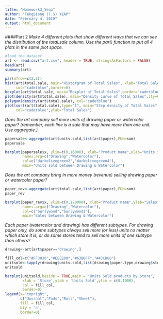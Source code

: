 ---
title: "Homework3_Yeap"
author: "TengSiong (T.S) YEAP"
date: "February 4, 2019"
output: html_document
---

####Part 2
*Make 4 different plots that show different ways that we can see the distribution of the total.sale column. Use the par() function to put all 4 plots in the same plot space.*
```{r}
#load the dataset
art <- read.csv("art.csv", header = TRUE, stringsAsFactors = FALSE)
head(art)
summary(art)

par(mfrow=c(2,2))
hist(art$total.sale, main="Historgram of Total Sales", xlab="Total Sales",
     col="cadetblue",border=0)
boxplot(art$total.sale, main="Boxplot of Total Sales",border="cadetblue")
plot(density(art$total.sale), main="Density curve of Total Sales",lty=0)
polygon(density(art$total.sale), col="cadetblue")
plot(sort(art$total.sale),type="l", main="Step density of Total Sales",
     col="cadetblue",ylab="Total Sales")
```

*Does the art company sell more units of drawing paper or watercolor paper? (remember, each line is a sale that may have more than one unit. Use aggregate.)*
```{r}
papersale<-aggregate(art$units.sold,list(art$paper),FUN=sum)
papersale

barplot(papersale$x, ylim=c(0,16000), xlab="Product name",ylab="Units sold",
        names.arg=c("Drawing","Watercolor"),
        col=c("darkolivegreen2","darkolivegreen4"),
        main="Units sold between Drawing & Watercolor")
```

*Does the art company bring in more money (revenue) selling drawing paper or watercolor paper? *
```{r}
paper_rev<-aggregate(art$total.sale,list(art$paper),FUN=sum)
paper_rev

barplot(paper_rev$x, ylim=c(0,120000), xlab="Product name",ylab="Sales",
        names.arg=c("Drawing","Watercolor"),
        col=c("burlywood","burlywood1"),
        main="Sales between Drawing & Watercolor")
```

*Each paper (watercolor and drawing) has different subtypes. For drawing paper only, do some subtypes always sell more (or less) units no matter which store it is, or do some stores tend to sell more units of one subtype than others?*
```{r}
drawing<-art[art$paper=='drawing',]

fill_col=c("#FF3030","#EEEE00","#63B8FF","#43CD80")
unitsold<-tapply(drawing$units.sold,list(drawing$paper.type,drawing$store),sum)
unitsold

barplot(unitsold,beside = TRUE,main = 'Units Sold products by Store',
        xlab = 'Store',ylab = 'Units Sold',ylim = c(0,1000),
        col = fill_col,
        border=0)
legend(x='topright',
       c("Journal","Pads","Roll","Sheet"),
       fill = fill_col,
       bty = 'n',
       border=0)
```
